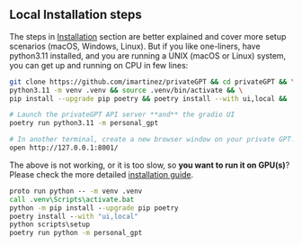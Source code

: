 ## Local Installation steps

The steps in [Installation](/installation) section are better explained and cover more
setup scenarios (macOS, Windows, Linux).
But if you like one-liners, have python3.11 installed, and you are running a UNIX (macOS or Linux)
system, you can get up and running on CPU in few lines:

```bash
git clone https://github.com/imartinez/privateGPT && cd privateGPT && \
python3.11 -m venv .venv && source .venv/bin/activate && \
pip install --upgrade pip poetry && poetry install --with ui,local && ./scripts/setup

# Launch the privateGPT API server **and** the gradio UI
poetry run python3.11 -m personal_gpt

# In another terminal, create a new browser window on your private GPT!
open http://127.0.0.1:8001/
```

The above is not working, or it is too slow, so **you want to run it on GPU(s)**?
Please check the more detailed [installation guide](/installation).

```cmd
proto run python -- -m venv .venv
call .venv\Scripts\activate.bat
python -m pip install --upgrade pip poetry
poetry install --with "ui,local"
python scripts\setup
poetry run python -m personal_gpt
```
